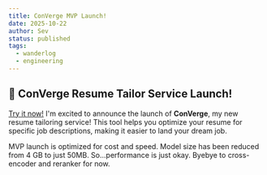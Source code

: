 ```yaml
---
title: ConVerge MVP Launch!
date: 2025-10-22
author: Sev
status: published
tags:
  - wanderlog
  - engineering
---
```


## 🚀 ConVerge Resume Tailor Service Launch!

[Try it now!](https://converge-website.vercel.app/) I'm excited to announce the launch of **ConVerge**, my new resume tailoring service! This tool helps you optimize your resume for specific job descriptions, making it easier to land your dream job.

MVP launch is optimized for cost and speed. Model size has been reduced from 4 GB to just 50MB. So...performance is just okay. Byebye to cross-encoder and reranker for now.